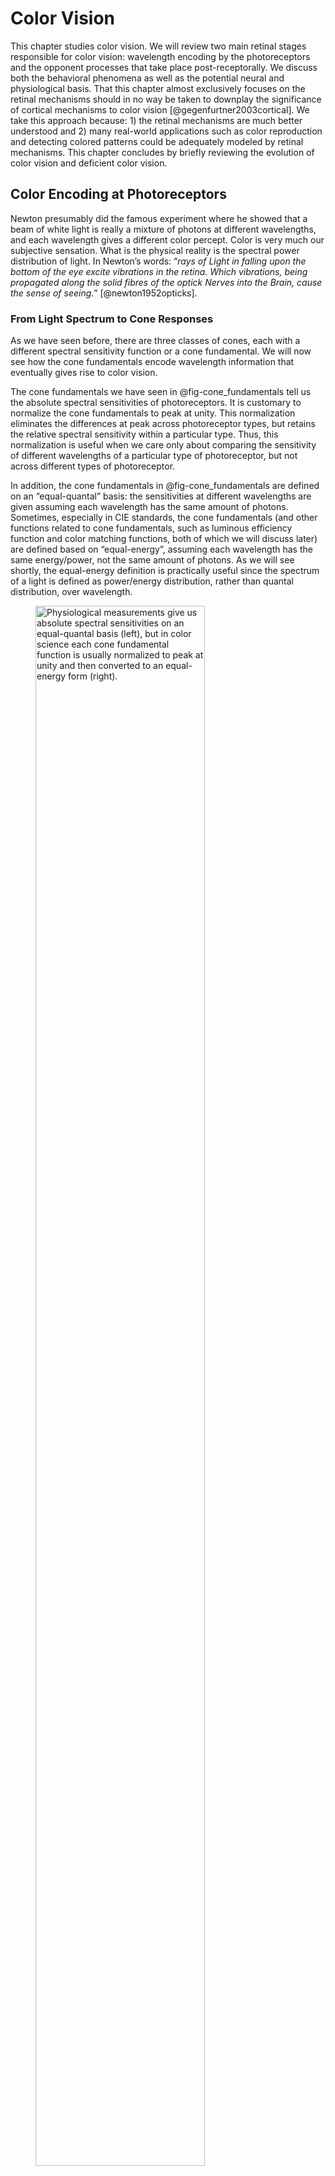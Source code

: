 # Color Vision {#sec-chpt-hvs-color}

This chapter studies color vision.
We will review two main retinal stages responsible for color vision: wavelength encoding by the photoreceptors and the opponent processes that take place post-receptorally.
We discuss both the behavioral phenomena as well as the potential neural and physiological basis.
That this chapter almost exclusively focuses on the retinal mechanisms should in no way be taken to downplay the significance of cortical mechanisms to color vision [@gegenfurtner2003cortical].
We take this approach because: 1) the retinal mechanisms are much better understood and 2) many real-world applications such as color reproduction and detecting colored patterns could be adequately modeled by retinal mechanisms.
This chapter concludes by briefly reviewing the evolution of color vision and deficient color vision.

## Color Encoding at Photoreceptors {#sec-chpt-hvs-color-receptor}

Newton presumably did the famous experiment where he showed that a beam of white light is really a mixture of photons at different wavelengths, and each wavelength gives a different color percept.
Color is very much our subjective sensation.
What is the physical reality is the spectral power distribution of light.
In Newton's words: "*rays of Light in falling upon the bottom of the eye excite vibrations in the retina. Which vibrations, being propagated along the solid fibres of the optick Nerves into the Brain, cause the sense of seeing.*" [@newton1952opticks].

### From Light Spectrum to Cone Responses {#sec-chpt-hvs-color-receptor-cones}

As we have seen before, there are three classes of cones, each with a different spectral sensitivity function or a cone fundamental.
We will now see how the cone fundamentals encode wavelength information that eventually gives rise to color vision.

The cone fundamentals we have seen in @fig-cone_fundamentals tell us the absolute spectral sensitivities of photoreceptors.
It is customary to normalize the cone fundamentals to peak at unity.
This normalization eliminates the differences at peak across photoreceptor types, but retains the relative spectral sensitivity within a particular type.
Thus, this normalization is useful when we care only about comparing the sensitivity of different wavelengths of a particular type of photoreceptor, but not across different types of photoreceptor.

In addition, the cone fundamentals in @fig-cone_fundamentals are defined on an "equal-quantal" basis: the sensitivities at different wavelengths are given assuming each wavelength has the same amount of photons.
Sometimes, especially in CIE standards, the cone fundamentals (and other functions related to cone fundamentals, such as luminous efficiency function and color matching functions, both of which we will discuss later) are defined based on "equal-energy", assuming each wavelength has the same energy/power, not the same amount of photons.
As we will see shortly, the equal-energy definition is practically useful since the spectrum of a light is defined as power/energy distribution, rather than quantal distribution, over wavelength.

![Physiological measurements give us absolute spectral sensitivities on an equal-quantal basis (left), but in color science each cone fundamental function is usually normalized to peak at unity and then converted to an equal-energy form (right).](figs/normalized_cone_fundamentals_new){#fig-normalized_cone_fundamentals width="80%"}

@fig-normalized_cone_fundamentals compares the absolute, equal-quantal cone fundamentals with the normalized, equal-energy cone fundamentals.
A normalized, equal-energy sensitivity function tells us the relative amount of photon absorption given a unit power at each wavelength.
For instance, the normalized L cone response is 1 at 570 $\text{nm}$ and 0.4 at 630 $\text{nm}$.
This means that given two lights that have the same power/energy, one with photons only at 570 $\text{nm}$ and the other with photons only at 630 $\text{nm}$, the fraction of photons absorbed in the 630 $\text{nm}$ light is about 40\% of that in the 570 $\text{nm}$ light.

Critically, this also means if we have a 570 $\text{nm}$ light at 1 $\text{W}$ and a 630 $\text{nm}$ light at 2.5 W, the two lights would cause the same amount of pigment excitations in L cones.
If we had only L cones, these two lights would be seen as the exact same light, because the HVS will receive the exact amount of electrical responses --- according to the Principle of Univariance.
This explains why we could not see colors at night, when only rods are functioning.

In reality, of course, most humans have three classes of cones, so what *is* the signal we receive?
Given the Spectral Power Distribution (SPD) of a light $\Phi(\lambda)$, we can calculate the total number of photon absorptions for each cone type, given by:

$$
\begin{align}
  L &= \int_\lambda L(\lambda) \Phi(\lambda) d\lambda \\
  M &= \int_\lambda M(\lambda) \Phi(\lambda) d\lambda \\
  S &= \int_\lambda S(\lambda) \Phi(\lambda) d\lambda
\end{align}
$$ {#eq-spd2cones_int}

where $L(\lambda)$, $M(\lambda)$ and $S(\lambda)$ represent the cone sensitivity functions.
The fact that we can directly multiply $\Phi(\lambda)$ with, say, $L(\lambda)$ is a result of defining $L(\lambda)$ on an equal-energy/power basis.
The L/M/S values we calculate represent the total number of photon absorptions given an incident light.
You would know why we care about photon absorption: it is equivalent to pigment excitation up to a constant scaling factor, and pigment excitations produce electrical signals that our brain actually receives.
We sometimes simply call the L/M/S value the **cone responses** or **tristimulus values** of a light, but you should know that they do not represent the actual magnitude of the electrical responses of the cones, since the magnitude is not linearly proportional to absorption as we have discussed before.

In actual computation we discretize the spectra and perform summation rather than integration.
We also limit the summation to within the [380 $\text{nm}$, 780 $\text{nm}$] range, since the cone fundamentals are practically 0 beyond that range.
Assuming that we are quantizing the spectra at a 1-$\text{nm}$ interval, the cone responses are linearly related to the light spectrum by:

$$
\begin{align}
\begin{bmatrix}
L(380), L(381), \cdots, L(780)\\
M(380), M(381), \cdots, M(780)\\
S(380), S(381), \cdots, S(780)\\
\end{bmatrix}
\times
\begin{bmatrix}
\Phi(380)\\
\Phi(381)\\
\vdots \\
\Phi(780)\\
\end{bmatrix}
=
\begin{bmatrix}
L\\
M\\
S\\
\end{bmatrix}
\end{align}
$$ {#eq-spd2cones}

We can see that this is a huge dimensionality reduction.
That is, our brain receives only the three-dimensional cone responses, not the actual spectrum of the light, which is of a much higher dimension.
This is the basis of the **trichromatic theory** of color vision: color is a three-dimensional system.
The theory was first proposed by @young1802ii, who conjectured that there are three types of receptors, and later rediscovered, popularized, and extended by Hermann von Helmholtz in the later part of the nineteenth century.

The huge dimensionality reduction also means there are infinitely many lights (with different SPDs) that will be seen as having the same color, as long as they cause the same cone responses.
One way to understand this is if we try to solve the system of linear equations in @eq-spd2cones given $[L, M, S]^T$, with the constraint that the $\Phi$ vector must be non-negative everywhere (since power cannot be negative),
we would generally end up with infinitely many solutions, since it is an *under-determined* system.
The fact that multiple physically different lights can end up having the same color is called **metamerism**, and these lights are called **metamers** of each other.

### Cone Excitation Space, Spectral Locus, and HVS Gamut {#sec-chpt-hvs-color-receptor-conespace}

![Spectral locus in LMS cone space; from the interactive tutorial in @zhu2022cone2cmf.](figs/spectral_locus_lms){#fig-spectral_locus_lms width="100%"}

The cone fundamentals essentially give us a color space, which we call the **LMS cone space** or **cone excitation space**.
A color space allows us to geometrically interpret a color as a point in the coordinate system.
In the cone space, the color of a light is interpreted as the amount of responses in each of the three cone classes produced by the light (as calculated by @eq-spd2cones).

The **spectral locus** is a curve on which each point represents the color of a spectral light at a wavelength.
@fig-spectral_locus_lms shows the spectral locus in the LMS cone space on the right and the cone fundamentals on the left.
The L, M, and S cone responses of a spectral light at, for instance, 605 $\text{nm}$ are 0.775, 0.265, and 0, which corresponds to the point [0.775, 0.265, 0] in the cone space.
Connecting these points for all the spectral lights gets us the spectral locus in the LMS space.

We know a color corresponds to a point in the cone space, but does an arbitrary point in the cone space correspond to a real color?
*No*.
For instance, if a point has a negative coordinate it obviously could not be a color of a real light, since that a negative cone response would require negative power in the light.
Also, [1, 0, 0] is also not a real color, since there is no real light that can produce only L cone response but no responses from M and S cones --- if you examine the cone fundamentals carefully.
We call these colors **imaginary colors**, since they cannot be produced by physically realizable lights, where the power must be non-negative at any wavelength.

In principle, an [L, M, S] point corresponds to a real color if @eq-spd2cones has a non-negative solution for $\Phi$.
The total set of [L, M, S] points that have a non-negative $\Phi$ solution corresponds to all the colors that humans can see, which is called the **gamut** of the human visual system.
Geometrically, if a point in the cone space cannot be constructed through a *positive*, linear combination of the points on the spectral locus, it then is not a real color, since the SPD of a real light must be a positive, linear combination of the SPDs of the spectral lights.

For instance, the line segment connecting two points on the spectral locus contains real colors that can be produced by mixing some amount (i.e., positive linear combinations) of the two spectral lights.
Of course we can apply this iteratively: once you get a real color through combining spectral colors, the color itself can then be used as a basic color to create other colors.
@zhu2022gamut is an interactive tutorial that visualizes the HVS gamut in the cone space (and others), which you are invited to go through.

## Trichromatic Color Matching {#sec-chpt-hvs-color-cme-lin}

We can produce, in theory, any color by mixing three other colors, which we call the **primary colors**.
Here is the mathematical intuition.
Let's say the SPDs of the three primary lights are $R(\lambda)$, $G(\lambda)$, $B(\lambda)$.
What is the power of each of the primary lights we need to produce the color of a target light $\Phi(\lambda)$?
For the color of the mixed light to match that of the target light, their corresponding cone responses must match:

$$
\begin{align}
\begin{bmatrix}
\sum R(\lambda)L(\lambda),~ \sum G(\lambda)L(\lambda),~ \sum B(\lambda)L(\lambda)\\
\sum R(\lambda)M(\lambda),~ \sum G(\lambda)M(\lambda),~ \sum B(\lambda)M(\lambda)\\
\sum R(\lambda)S(\lambda),~ \sum G(\lambda)S(\lambda),~ \sum B(\lambda)S(\lambda)\\
\end{bmatrix}
\times
\begin{bmatrix}
r\\
g\\
b \\
\end{bmatrix}
=
\begin{bmatrix}
\sum\Phi(\lambda)L(\lambda)\\
\sum\Phi(\lambda)M(\lambda)\\
\sum\Phi(\lambda)S(\lambda)\\
\end{bmatrix},
\end{align}
$$ {#eq-cme}

where $r, g, b$ represent the power of the three primary lights, respectively.
This system in general has one unique solution because we have the same number of unknowns ($r, g, b$) as the number of equations.
Each of the three equations constrains the cone-response matching of one class of cones.
This means there is a single unique way to mix three primary lights to produce the color of an arbitrary target light.

What if we have more than three primary lights?
We would end up with an *under-determined* system (e.g., three equations but four unknowns if given four primary lights), which means there are infinitely many ways to mix the primaries to produce the target color.
If we have only two primaries, we end up with an *over-determined* system, where there is in general no solution.

<!-- % https://scholar.harvard.edu/files/schwartz/files/lecture17-color.pdf; something to point students to? -->

### Color Matching Experiments and Color Matching Functions {#sec-chpt-hvs-color-cme-cmf}

@eq-cme gives a mathematical explanation for trichromatic color matching, but it requires knowing the cone fundamentals, which, as we have seen before in @sec-chpt-hvs-receptor-absorb, were not experimentally measured until the mid 20^th^ century, first through microspectrophotometry [@marks1964visual; @brown1964visual; @dartnall1983human] and then through suction electrode [@schnapf1987spectral].
But even without the cone fundamentals, nothing prevents us from performing an actual experiment to find the amount of primaries for producing a color.
Thomas Young apparently had no interest in such an experiment [@mollon2003introduction].
@maxwell1857xviii is believed to be the first to undertake an actual color matching experiment in the 19^th^ century, but he did the experiments using rotating discs painted with different colors, relying on the temporal integration of the HVS.

Modern color matching experiments started with Wright and Guild [@wright1928trichromatic; @wright1929re; @wright1930re; @guild1931colorimetric].
International Commission on Illumination (CIE) in 1931 standardized the color matching experiment and synthesized Wright's and Guild's data (without any additional experiments) to obtain what is now known as the CIE 1931 RGB Color Matching Functions.
This process is discussed in detail in @broadbent2004critical, @broadbent2008calculation, @service2016the, and @zhu2020how.
We summarize the key elements here; the experimental setup is illustrated in @fig-cme_setup.

![Color matching experiment setup. In CIE 1931 standardization of the experiment, the primary lights are spectral lights at 435.8 $\text{nm}$, 546.1 $\text{nm}$, and 700 $\text{nm}$, and they swept the visible spectrum [380 $\text{nm}$, 780 $\text{nm}$] at a 5-$\text{nm}$ interval as the target light. Note that CIE 1931 did not do any actual experiments; they synthesized the data collected by Wright and Guild [@wright1928trichromatic; @wright1929re; @wright1930re; @guild1931colorimetric].](figs/cme_setup){#fig-cme_setup width="100%"}

Observers are presented with a 2$^{\circ}$ visual field.
They are given three primary lights, which in the CIE 1931 standard are **spectral lights** (lights that have photons at only one single wavelength; also called monochromatic lights) at wavelengths 435.8 $\text{nm}$, 546.1 $\text{nm}$, and 700 $\text{nm}$.
The three primary lights are pointed at the same point on one side of the visual field.
On the other side of the visual field is the target light.
Their goal is to adjust the power of each of the three primary lights so that the colors from the two sides of the visual field match.
CIE 1931 swept the entire visible spectrum for the target light at a 5-$\text{nm}$ interval.

#### Color Matching Functions Require a Unit System and a White Point

The results obtained through the color matching experiments are shown in @fig-cie1931_rgb_cmf (left panel).
The three curves are collectively called the CIE 1931 RGB **Color Matching Functions** (CMFs).
Intuitively, the CMFs tell us the amount of primaries needed to match the color at each wavelength.
But the devil is in the details.
Let's carefully walk through what this plot actually shows.

![Left: CIE 1931 RGB Color Matching Functions (CMFs); from @cie1931rgbcmf. The $y$-axis shows the number of units needed of each primary so that the mixture matches the color at each wavelength ($x$-axis) on an equal-energy basis. The unit system is so defined that mixing equal amounts (the number of units) of the three primaries produces the color of the equal-energy white, whose SPD is constant over the entire spectrum. Right: the negative values in the CMFs indicate that the corresponding primary light is to be mixed with the target light in order to match the color of the mixture of the other primaries.](figs/cie1931_rgb_cmf){#fig-cie1931_rgb_cmf width="100%"}

The $y$-axis represents the number of units required of each primary so that the mixture matches the color at a given wavelength at $x$-axis.
What is a unit?
The unit system is so defined that mixing the three primaries in equal units produces the color of the Equal-Energy White (EEW), whose SPD is a constant across the spectrum.

There are two judgment calls here.
First, CIE 1931 decided that EEW was going to be the "white" color in their RGB color space.
In general, however, there is no single color that we universally define as white, so if you were to design a color space you get to pick whatever color that you think is white in the color space.
That said, an intuitive choice of white is one that is **achromatic** (colorless), a color that, subjectively, can only be described as having a certain level of gray but that has no apparent hue.
Daylights at different times of a day are perceptually achromatic and could be used as the white point in a color space.
The daylight colors are shown to be very similar to the colors of black-body radiation at different temperatures [@judd1964spectral], shown in @fig-blackbody_colors.

![Color from black-body radiation at different temperatures ($x$-axis; unit: Kelvin). CIE Standard Illuminant D65 approximates the SPD of a noon daylight; its color is similar to that of a 6500 K black-body radiation. From @blackbodyct.](figs/blackbody_colors){#fig-blackbody_colors width="80%"}

You probably do not perceive most of the colors in @fig-blackbody_colors as achromatic on the display right now, but when you are in an environment illuminated by one of these colors, e.g., outdoors at noon, you do perceive the illuminant as achromatic; this is because of **chromatic adaptation**, a topic we will discuss later in @sec-chpt-hvs-adaptations-chroma.
Briefly, the human visual system is evolved to adapt to different daylight colors so that when you spend enough time under such an illuminant, you will see the illuminant as achromatic.
The adaptation to other colors, however, is weak (or "incomplete" in chromatic adaptation parlance) ^[After all, artificial lights are a very recent thing in the scale of evolution, so our HVS has not had a chance to adapt to non-daylight colors yet, if ever.], so it probably does not make much sense to pick other colors as the white point if you want your user to see your white as achromatic.
CIE has standardized a set of what they call Standard Illuminants (D series), each of which approximates a different daylight color.
For instance, the D65 standard illuminant approximates noon daylight and is similar to the color of a black-body radiation at a temperature of 6500 K.
Many common color spaces, such as the sRGB color space, use D65 as the white point.

Second, CIE 1931 RGB space, and virtually all color spaces, define units so that white, however defined, must be produced by an equal-unit mixture of the primaries.
This, again, is a judgment call.
One could totally design a color space where white is produced by mixing, say, 2 units of red and 1 unit of green and blue each --- nothing wrong with that.
It is just more intuitive for most people that white is produced by equal amounts of the primaries.

The $x$-axis in @fig-cie1931_rgb_cmf is defined on an equal-energy/power basis.
That is, the CMFs are interpreted as showing the amount (units) of the primaries needed to produce spectral lights of equal power.
So if we actually mix the three primaries at each wavelength as indicated by the CMFs, we will get a set of spectral lights that have the same power.

#### What Does a Negative Unit Mean?

If you observe @fig-cie1931_rgb_cmf carefully, you will see that some CMFs are negative over certain ranges.
For instance, the red CMF is negative at 500 $\text{nm}$.
This is perhaps a bit surprising, but mathematically it is entirely possible that some values in $[r, g, b]^T$ are negative when solving @eq-cme.
Physically, however, what does it mean to have a negative amount/power of primary light?
The right panel in @fig-cie1931_rgb_cmf provides the intuition.
It turns out that it is impossible to find a combination of the three primary lights to match the color of a spectral light at 500 $\text{nm}$.
What does provide a match is to add a little red primary to the target light, and then we can find a combination of the primaries such as the blue and green mixture has the same color as the target light and red primary mixture.

In fact, if you examine the CMFs, you will see that there is a negative contribution from a primary at all but three wavelengths --- the only three exceptions are the wavelengths of the three primaries (where two of the primary contributions are zero and the other is positive).
This means that no spectral light color (except the three special cases) can be physically produced by mixing the three primaries.

#### Representing Colors Using CMFs

Given a set of CMFs, we can describe the color of a light with a SPD $\Phi(\lambda)$ using the following equation:

$$
\begin{align}
\begin{bmatrix}
\bar{r}(380), \bar{r}(381), \cdots, \bar{r}(780)\\
\bar{g}(380), \bar{g}(381), \cdots, \bar{g}(780)\\
\bar{b}(380), \bar{b}(381), \cdots, \bar{b}(780)
\end{bmatrix}
\times
\begin{bmatrix}
\Phi(380)\\
\Phi(381)\\
\vdots \\
\Phi(780)\\
\end{bmatrix}
=
\begin{bmatrix}
R\\
G\\
B\\
\end{bmatrix}
\end{align}
$$ {#eq-spd2rgb}

\noindent where $\bar{r}(\lambda)$, $\bar{g}(\lambda)$, and $\bar{b}(\lambda)$ are the CMFs, and $R$, $G$, and $B$ are the amounts of the three primaries needed to match the color of $\Phi(\lambda)$.

The CMFs give us another color space, where the color of a light is interpreted as the amount of primary lights needed to match the color of the light.
Of course, if we choose a different set of primary lights, we might end up with a new set of CMFs and a new RGB color space.

### Connecting CMFs and Cone Fundamentals {#sec-chpt-hvs-color-cme-cmf}

CMFs and cone fundamentals both yield trichromatic color vision, so they must be inherently related, as they are just different ways of describing the same thing.
We show the two are linearly related in theory, and the measurement data of the two match well, too.

#### Deriving Color Matching Functions From Cone Fundamentals

Given the cone fundamentals, we can derive the CMFs based on the linear system shown in @eq-cme.
The interactive tutorial by @zhu2022cone2cmf walks through the process, which you are invited to go over, and we will describe the main steps here.

In order to construct the CMFs, we have to match the colors of all the spectral lights, which means we have to specify cone-response matching at each wavelength.
Using the basic idea of @eq-cme, we have:

$$
\begin{align}
\begin{bmatrix}
\sum R(\lambda)L(\lambda),~ \sum G(\lambda)L(\lambda),~ \sum B(\lambda)L(\lambda)\\
\sum R(\lambda)M(\lambda),~ \sum G(\lambda)M(\lambda),~ \sum B(\lambda)M(\lambda)\\
\sum R(\lambda)S(\lambda),~ \sum G(\lambda)S(\lambda),~ \sum B(\lambda)S(\lambda)\\
\end{bmatrix}
\times
\begin{bmatrix}
r(380),\cdots,r(780)\\
g(380),\cdots,g(780)\\
b(380),\cdots,b(780)\\
\end{bmatrix}
=
\begin{bmatrix}
L(380),\cdots,L(780)\\
M(380),\cdots,M(780)\\
S(380),\cdots,S(780)\\
\end{bmatrix},
\end{align}
$$

where $L(\lambda)$, $M(\lambda)$, and $S(\lambda)$ are the cone fundamentals; $L(\lambda_0)$ is the L cone response of the spectral light at a particular wavelength $\lambda_0$;
$[r(\lambda_0), g(\lambda_0), b(\lambda_0)]^T$ represents the (to-be-solved-for) power of each primary needed to match the color of the spectral light at $\lambda_0$;
$R(\lambda)$, $G(\lambda)$, and $B(\lambda)$ are the SPDs of the primary lights used in the CIE 1931 color matching experiment.
The first matrix is a constant matrix given a particular set of CMFs, and we will denote it as the $\mathbf{M}$ matrix.
We can solve the system of equations by inverting the first matrix:

$$
\begin{align}
\begin{bmatrix}
r(380),\cdots,r(780)\\
g(380),\cdots,g(780)\\
b(380),\cdots,b(780)\\
\end{bmatrix}
=
\mathbf{M}^{-1}
\times
\begin{bmatrix}
L(380),\cdots,L(780)\\
M(380),\cdots,M(780)\\
S(380),\cdots,S(780)\\
\end{bmatrix}.
\end{align}
$$

To get the CMFs, however, we need to turn the power measure into a unit measure.
Recall the requirement that white must be produced by equal units of the primaries.
We calculate the power of each primary needed to produce the EEW;
let's denote the solution $[r_w, g_w, b_w]^T$:

$$
\begin{align}
\begin{bmatrix}
r_{w}\\
g_{w}\\
b_{w}\\
\end{bmatrix}
=
\mathbf{M}^{-1}
\times
\begin{bmatrix}
L_{w}\\
M_{w}\\
S_{w}\\
\end{bmatrix},
\end{align}
$$

where $[L_w, M_w, S_w]^T$ denotes the total L, M, and S cone responses of EEW.
For the so-calculated $[r_w, g_w, b_w]$ to represent equal units, the last step is to scale $[\bar{r}(\lambda), \bar{g}(\lambda), \bar{b}(\lambda)]^T$ at each $\lambda$ by $[r_w, g_w, b_w]$:

$$
\begin{align}
\begin{bmatrix}
\bar{r}(380), \cdots, \bar{r}(780)\\
\bar{g}(380), \cdots, \bar{g}(780)\\
\bar{b}(380), \cdots, \bar{b}(780)
\end{bmatrix}
&=
\begin{bmatrix}
r_w,~0,~0\\
0,~g_w,~0\\
0,~0,~b_w
\end{bmatrix}
\times
\begin{bmatrix}
r(380),\cdots,r(780)\\
g(380),\cdots,g(780)\\
b(380),\cdots,b(780)\\
\end{bmatrix}\\
&=
\begin{bmatrix}
r_w,~0,~0\\
0,~g_w,~0\\
0,~0,~b_w
\end{bmatrix}
\times
\mathbf{M}^{-1}
\times
\begin{bmatrix}
L(380),\cdots,L(780)\\
M(380),\cdots,M(780)\\
S(380),\cdots,S(780)\\
\end{bmatrix}\\
&=
\mathbf{T}_{lms2rgb}
\times
\begin{bmatrix}
L(380),\cdots,L(780)\\
M(380),\cdots,M(780)\\
S(380),\cdots,S(780)\\
\end{bmatrix}, \label{eq:cone2cmfsub}
\end{align}
$$ {#eq-cone2cmf}

where $[\bar{r}(\lambda), \bar{g}(\lambda), \bar{b}(\lambda)]^T$ gives us the unit measure, i.e., the values of the CMFs, at each $\lambda$.

#### Cone Space and RGB Space are Related by a Linear Transformation

The rightmost matrix in @eq-cone2cmf is the cone fundamentals written out in the matrix form, and the leftmost matrix in @eq-cone2cmf is the CMFs written out at discrete wavelengths.
So @eq-cone2cmf essentially describes a linear transformation from the cone fundamentals to the RGB CMFs, where the transformation is dictated by $\mathbf{T}_{lms2rgb}$.
We can look at this in two ways.
One, we can think of the cone fundamentals as the CMFs in the cone space: they tell us how much of each cone response we need to match the color of a spectral light.
Two, just like how we can construct the spectral locus from cone fundamentals, the RGB CMFs also give us a way to construct the spectral locus --- in the RGB space.
$\mathbf{T}_{lms2rgb}$ essentially transforms these two representations of the spectral locus, and this is visualized in @fig-cs_linear_transformations.

![The spectral locus in the LMS cone space, CIE 1931 RGB space, and CIE 1931 XYZ space. The color spaces are a linear transformation away from each other. From the interactive tutorials in @zhu2022cone2cmf and @zhu2022xyz.](figs/cs_linear_transformations){#fig-cs_linear_transformations width="100%"}

There is something deeper: $\mathbf{T}_{lms2rgb}$ not only transforms the spectral locus, it transforms the entire coordinate system from the cone space to the RGB space.
In other words, it transforms every single color in the LMS space to its corresponding coordinates in the CIE 1931 RGB space.
The way to think about this is to ask: given that the cone space and the CIE 1931 RGB space provide two ways to represent the color of a light $\Phi$, how are the cone-space representation $[L_c, M_c, S_c]$ and the RGB-space representation $[R_c, G_c, B_c]$ related?
Using @eq-spd2cones, @eq-spd2rgb, and @eq-cone2cmf, it is easy to see that they are related by a linear transformation through $\mathbf{T}_{lms2rgb}$:

$$
\begin{align}
\begin{bmatrix}
R_c\\
G_c\\
B_c
\end{bmatrix}
=
\mathbf{T}_{lms2rgb}
\times
\begin{bmatrix}
L_c\\
M_c\\
S_c
\end{bmatrix}.
\end{align}
$$

#### Cone Responses Fully Explain Psychophysical Color Matching

The CMFs can be both experimentally measured and calculated if we know the cone fundamentals (through a linear transformation), but do the mathematical estimation and the measurement data match?
If so, we can say that the physiological process of encoding light power as cone responses can fully account for the color matching experiments in psychophysics.

@baylor1987spectral performed one such comparison and showed the two sets of data matched very well.
The results are shown in @fig-cmf_coneresponses_match, where the smooth curves are from @stiles1955interim, which uses a different set of primaries and white point than those used in the CIE 1931 RGB CMFs.
The markers are the predicted CMFs through a linear regression from the cone fundamentals measured from macaques, after accounting for ocular and macular absorptions ^[One subtlety is that @baylor1987spectral used suction electrode to measure electrical responses (@sec-chpt-hvs-receptor-suction), so they obtained only the relative absorbance not the absolute absorption of the pigments. So what they actually ended up doing is to use the psychophysical CMFs to fit the peak axial absorption and calculate the cone fundamentals, and show that the regressed CMFs from the so-obtained cone fundamentals match that from psychophysics.].

![Smooth curves are the CMFs from \citet{stiles1955interim}, which uses a different set of primaries and white point than those used in the CIE 1931 RGB CMFs. The markers are the predicted CMFs based on the cone fundamentals measured from macaques. From @baylor1987spectral[Fig. 4A].](figs/cmf_coneresponses_match){#fig-cmf_coneresponses_match width="60%"}

In fact, the modern versions of the cone fundamentals are constructed so that they are precisely a linear transformation away from some RGB CMFs.
For instance, the CIE 2006 "physiologically-relevant" LMS functions (based on @stockman1999spectral and @stockman2000spectral) are constructed by 1) first experimentally measuring the cone fundamentals in psychophysics (from color-vision deficient observers), 2) calibrating the results with a set of RGB CMFs in @stiles1959npl (which uses a different set of primary lights from the CIE 1931 RGB CMFs) to derive a best-fit linear transformation, and 3) applying the linear transformation to the CMFs to derive a "clean" set of cone fundamentals.

## Post-Receptoral Color Encoding: Opponent Processes {#sec-chpt-hvs-color-oppo}

Cone-response encoding can perfectly explain the trichromatic theory of color vision, where any color can be mixed from three other colors.
The trichromatic theory of color has a perfect neural basis: the human visual system has three classes of cones, so color is a three-dimensional system.
But the trichromatic theory is not concerned with our subjective experience of color that we encounter on a daily basis.
Here are two examples that highlight the difference between perceptual color experience and physical color mixing.

First, when we see an orange color, we feel that it has a little bit of yellow in it and a little bit of red in it.
Even though there are many ways to produce orange, some of which do not require mixing yellow and red lights, we cannot help but perceptually feel that orange combines yellow and red.
Second, when we mix a red light with a green light, we get yellow, but perceptually, if we stare at yellow, most people would not say that yellow has contributions from red or green.

@hering1878lehre ^[see translation in @hering1964outlines] hypothesized that, perceptually, there are four primary hues, which form two opposing pairs.
Opposing hues cannot co-exist, perceptually, in a color.
Any hue can be produced by combining two non-opposing hues.
The four hues are: the Yellow and Blue opposing hues and the Red and Green opposing hues.
Hering also considered light-dark as another opposing pair: no color can be simultaneously light and dark.
In his theory, color vision is still a three-dimensional system, where the three axes are: Yellow-Blue axis, Red-Green axis, and light-dark axis.
Any color, a point in this 3D space, is produced by mixing some amount of Red *or* Green, some amount of Yellow *or* Blue, and some level of lightness.

The opponent theory seems to contradict the trichromatic theory, which was dominant for the most part of the history --- because it has both a solid psychophysical and neural basis.
First, the color matching experiment quantitatively shows that, behaviorally, humans could match a color by mixing three other colors.
In contrast, Hering had only a qualitative description of perceptual mixing.
His description was something like "*after this blue comes blue of increasing redness...(blue violet, red violet, purple red), until the last trace of blueness vanishes in a true red.*" [@hering1964outlines, p. 41].
To Hering's theory's rescue, Jameson and Hurvish performed a now-famous experiment, called the **hue cancellation experiment**, providing the first quantitative, psychophysical evidence of the opponent processes [@jameson1955some; @hurvich1957opponent].

Second, the trichromatic theory has a clear neural and physiological basis (i.e., wavelength encoding by cone responses), and the physiological data match the behavioral data very well, as shown before.
So a natural question is: are there neural mechanisms that can account for the opponent processes and, if so, how does that mechanism relate to the encoding mechanisms by the cone photoreceptors?

It turns out that we do need a set of new neural mechanisms to start accounting for the opponent processes.
Not only do these new mechanisms *not* contradict the cone encoding mechanisms, they build on top of the cone encodings and operate post-receptorally.
@schrodinger1925verhaltnis ^[see translation in @schrodinger1994relationship] synthesized the earlier *zone theory* by @kries1905ubersicht and argued that the trichromatic theory and the opponent processes were nothing more than different stages of color encoding in the visual system.
That said, while these new neural mechanisms seem to have what it takes to form the basis for the behavioral opponent observations, they do not fully explain those observations yet; the link between the two is still very much an open research question.

The rest of this section will discuss the hue cancellation experiment and the quest for a neural and physiological basis in more detail.

### Hue Cancellation Experiment {#sec-chpt-hvs-color-oppo-hue}

In a landmark study, @jameson1955some (while working for Eastman Kodak in Rochester) quantitatively measured the perceptual color opponency using a behavioral experiment.
The participant is given a test light and is asked to first judge whether the light appeared blue-ish or yellow-ish.
If the test light is judged to be blue-ish, the participant is then given a yellow-ish *cancellation light* (e.g., a spectral light at 588 $\text{nm}$) and is asked to adjust the intensity of the cancellation light so that the mixture of the test and cancellation light perceptually appears neither blue nor yellow.
If the test light is judged to be yellow-ish, the participant is then asked to adjust the power of a blue-ish cancellation light (e.g., a spectral light at 467 $\text{nm}$) so that the test-cancellation mixture is again neither blue nor yellow.
We sweep the spectrum from about 400 $\text{nm}$ to 700 $\text{nm}$ for the test light of equal energy, and record the energy of yellow or blue cancellation light needed at each step.

![Measurements from the hue cancellation experiment in @jameson1955some. (a) the Blue-Yellow measurement; the $y$-axis shows the intensity of the Yellow/Blue cancellation light, i.e., the relative strength of the "Blue-ness" and "Yellow-ness" in the test light. (b) the Red-Green measurement; notice the two zero-crossings for Green. (c) The same data as A and B except we invert the Blue and Green curves so the $y$-axis is interpreted as the strength of Red-ness and Yellow-ness.](figs/hue_cancellation_experiment_new){#fig-hue_cancellation_experiment width="100%"}

The result for one subject is shown in @fig-hue_cancellation_experiment (a), where the $y$-axis is showing the intensity of the yellow and blue cancellation light, i.e., the strength of blue-ness and yellow-ness of the test light.
For the reference, we attached a colorbar showing roughly the color of the test light between 400 $\text{nm}$ and 700 $\text{nm}$, but take this color visualization as a huge grain of salt, since it is almost certain that your display will not be able to actually render the colors of the spectral lights.

Unsurprisingly, we get two peaks, one in the blue range and the other in the yellow range, indicating, respectively, that the participant needs a lot of the yellow and blue cancellation lights in those two regions.
The test light at about 500 $\text{nm}$ requires no cancellation light, indicating light there, which roughly has a green-ish color is yellow-blue neutral: it naturally looks neither blue nor yellow.

Jameson and Hurvich then repeated the same experiment, but this time measuring the red-green opponent process, where the two cancellation lights are a 700 $\text{nm}$ red-ish light and a 490 $\text{nm}$ green-ish light.
The results are in @fig-hue_cancellation_experiment (b), where the $y$-axis indicates the amount of red-ness and green-ness in the test light.
Two observations are worth noting.
First, while it is unsurprising that long-wavelength lights have a strong red component, it is perhaps surprising that short-wavelength lights appear red-ish too.
That, however, becomes less surprising when we realize that short-wavelength lights (shorter than pure blue) appear violet, which perceptually is a red-ish blue.
Second, because of the two red-ish regions over the spectrum, the entire red-green curve has two zero-crossings, one at about 470 $\text{nm}$ and the other near 570 $\text{nm}$: pure blue and pure yellow look neither green nor red.

@fig-hue_cancellation_experiment (c) summarizes the two sets of data by inverting the blur section of the curve in (a) and the green section of the curve in (b).
That way, the $y$-axis can be simply interpreted as the relative strength of red-ness and yellow-ness over the spectrum.

### Light-Dark Mechanism and Luminous Efficiency Function {#sec-chpt-hvs-color-oppo-light}

@hurvich1957opponent also performed a measurement of the white-black (light-dark) opponent process, asking participants to assess the "whiteness" of spectral lights between 400 $\text{nm}$ and 700 $\text{nm}$ of equal power.
%Intuitively, the measurement tells us the perceived brightness of lights at different wavelengths.
A more modern method to measure the luminance mechanism is heterochromatic flicker photometry, where we alternate between a test light and a fixed reference light at a frequency of, say, 25 Hz.
We adjust the intensity of the test light so that the alternation produces no visual flickering, at which point we say the two lights produce the same level of luminance [@sharpe2005luminous; @sharpe2011luminous].
We again sweep the entire visible spectrum for the test light and record the relative intensity at each step.
The so-obtained function is called the **luminance efficiency function** (LEF).
The dashed gray curve in @fig-lef shows a modern version of the photopic LEF (the so-called CIE 2008 "physiologically-relevant" 2-deg function) ^[In later research by Jameson and Hurvich, their white-black function was made equal to the CIE 1924 luminous efficiency function [@hurvich1955some, p. 604], which is known to have severe flaws at low wavelengths and which is later corrected by @judd1951report and @vos1978colorimetric.
Compared to the Judd and Vos corrections, the function shown here has the advantage of being “physiologically relevant” in that the LEF is a linear combination of the cone fundamentals, whereas both the CIE 1924 LEF and its later corrections are not intentionally designed to be linear combinations of anything.].

![The grey solid curve is the scotopic luminous efficiency function (CIE 1951 standard; based on @wald1945human and @crawford1949scotopic). The grey dashed curve is the photopic luminous efficiency function (CIE 2008 "physiologically-relevant" 2-deg function; based on @sharpe2005luminous and @sharpe2011luminous) The other three curves are the cone fundamentals, shown for the reference.](figs/lef){#fig-lef width="60%"}

The way to interpret the LEF is that the $y$-axis is inversely proportional to the light power at each wavelength needed to produce the same level of perceptual brightness.
The photopic LEF at 509 $\text{nm}$ is about 0.5, half of that at 555 $\text{nm}$.
It means we need twice as much power at 509 $\text{nm}$ to produce the same level of brightness as that at 555 $\text{nm}$.
It also explains the word "efficiency" in the name: if a wavelength needs less power to produce a criterion level of brightness, the wavelength is more efficient in its use of power.
The way LEF is obtained, however, does *not* permit us to interpret the result as the relative brightness at different wavelengths.
That is, 555 $\text{nm}$ is not twice as bright as 509 $\text{nm}$.
This is similar to our interpretation of the cone fundamentals.

For comparison, the gray curve in @fig-lef is the scotopic LEF.
The CIE 1951 scotopic LEF synthesizes the psychophysical measurements from @wald1945human and @crawford1949scotopic.
Both used a threshold method where they measured the light intensity at each wavelength needed to produce a just detectable flash.
Note that the photopic LEF peaks at about 555 $\text{nm}$ and the scotopic LEF peaks at about 507 $\text{nm}$.

As a result, the relative brightness of longer-wavelength colors and shorter-wavelength colors is inverted when our vision transitions from the cone-mediated photopic vision to the rod-mediated scotopic vision.
This phenomenon is called the **Purkinje shift**.
In the words of @glassner1995principles[p. 21], "*When the sun is still above the horizon, your cones are active, and the yellow flower will appear lighter than the leaves because yellow is closer to peak of the photopic sensitivity curve than dark green. When the sun has set and light levels are lower, your rods are the principal sensors. The scotopic sensitivity curve is more responsive in the shorter wavelengths, so the green leaves will now appear relatively lighter than the yellow flower, though both will of course be much darker due to the lower amount of incident light.*"

![The solid curve is the white-black measurement, indicating the amount of whiteness in a light across the spectrum. The white-black curve in theory matches the luminous efficiency function. The two plots are for two participants. From @hurvich1957opponent[Fig. 4].](figs/hue_cancellation_experiment_white){#fig-hue_cancellation_experiment_white width="100%"}

Combining the light-dark (luminance efficiency) curve with the two opponent curves in @fig-hue_cancellation_experiment (c), we again have three spectral sensitivity functions.
@fig-hue_cancellation_experiment_white puts the three opponent measurements in one plot (the two plots are for two separate participants).
Compare this plot with the cone fundamentals in @fig-normalized_cone_fundamentals.
Once again, a light with its SPD can be reduce to three-dimensional point, using @eq-spd2cones_int, except 1) instead of the three cone fundamentals we use the three opponent functions and 2) instead of getting the three cone responses we get the strength of the three opponent mechanisms.
Effectively, the hue cancellation curves and the light-dark curve construct a new three-dimensional color space.
We call this the **hue-opponent** space, and we will return to this space in @sec-chpt-hvs-color-oppobasis-model and discuss how this space relates to the colorimetric spaces we have discussed so far.

## Neural and Physiological Basis of Opponent Processes {#sec-chpt-hvs-color-oppobasis}

The hue cancellation experiment solidifies Hering's opponent theory at the level of psychophysics.
But recall @fig-abstractions; any behavioral responses measured through psychophysics are fundamentally the result of the underlying neural and physiological mechanisms.
So the next natural step in the scientific quest is to understand what underlying neural and physiological mechanisms can account for the behavioral opponent processes.

![Responses of six typical classes of LGN neurons to incremental flashes of varying wavelengths. $y$-axis shows the spikes/second under spectral lights of equal energy. Each curve represents a particular energy level. (A): these cells are excited (activity exceeds the spontaneous firing rate) by red hues and inhibited by green hues, denoted +R-G cells. (B): +G-R cells. (C): +B-Y cells. (D): +Y-B cells. (E): non-opponent excitatory cell. (F): non-opponent inhibitory cell. From @devalois1990spatial[Fig. 7.5], which is adapted from @de1966analysis[Fig. 9--12, 15--16].](figs/opponent_lgn_cells){#fig-opponent_lgn_cells width="100%"}

### Spectrally-Opponent and Non-Opponent Neurons {#sec-chpt-hvs-color-oppobasis:neurons}

There are RGC and LGN neurons that show opponent properties.
@svaetichin1953cone, @svaetichin1956spectral, and @svaetichin1958retinal are the first to identify opponent neurons in a fish retina; they recorded from horizontal cells.
@de1958response and @de1966analysis measured the responses of LGN neurons in macaques using monochromatic lights, and found spectral opponent neurons, which get excited or inhibited depending on the wavelengths.
(A -- D) in @fig-opponent_lgn_cells show the recordings of four classes of opponent cells.
(A) shows a class of LGN cells whose firing rate exceeds the spontaneous rate under long-wavelength, red-ish lights and whose firing rate drops below the spontaneous rate under short-wavelength, blue-is lights.
These cells are denoted +R-G (red-ON/green-OFF) cells.
(B), (C), and (D) show that there exists +G-R, +B-Y, and +Y-B cells, respectively.

@de1966analysis also identified non-opponent cells, whose responses are universally inhibited or excited across the spectrum, as shown in (E) and (F) in @fig-opponent_lgn_cells, respectively.
These neurons are still wavelength-sensitive, but their responses are either universally excited or universally inhibited across the spectrum, unlike the spectrally-opponent neurons whose responses change polarity across the spectrum.

### Potential Neural Circuitries {#sec-chpt-hvs-color-oppobasis-cir}

What are some of the underlying visual pathways that could potentially give rise to these spectral tuning curves?
Recall that LGN cells/RGCs have antagonistic Receptive Fields (RFs), and the antagonism seems to be a perfect mechanism to implement the opponent process.
This suggests that in order to understand the opponent cells we must study their RF structures.

Much of the early work is done by @wiesel1966spatial.
While De Valois and his collaborators used diffuse lights to illuminate a large visual field, @wiesel1966spatial used both small spot lights that stimulated the center of the RF and larger lights that covered the entire RF.
By comparing the responses under these two stimuli across different wavelengths (and white), they suggested potential RF structures of both opponent and non-opponent cells in macaque LGN.
@derrington1984chromatic designed a clever experiment that explicitly tied cone responses to LGN cell responses and thus more directly revealed the RF structure.

Before getting into the details, it is worth reminding ourselves that studying the LGN cells and studying the RGCs are equivalent (@sec-chpt-hvs-percept-postretina-lgn), since different classes of RGCs project to distinct LGN layers with virtually the same RFs: midget RGCs project to the Parvocellular layers (P cells) in the LGN (forming the P pathway/stream), parasol RGCs project to the Magnocellular layers (M cells) in the LGN (forming the M pathway/stream), and bistratetified RGCs project to the Koniocellular layers (K cells) in the LGN (forming the K pathway/stream).

#### Y-B Opponent Cells

The visual pathway for the Y-B opponent cells seems to be clear.
@derrington1984chromatic showed that some LGN cells receive antagonistic inputs from S cone vs. L and M cones.
@dacey1994blue later identified that the small bistratified RGCs (which project to the K cells in the LGN) are responsible for carrying such signals.
The small bistratified RGCs are excited by S cone responses and inhibited by L and M cone responses (or vice versa).
Since blue-ish lights produce strong S cone responses and red/green lights produce strong L/M cone responses (recall red + green is yellow), it stands to reason that if a cell is excited by S cones and inhibited by L and M cones, it would give a vigorous on-response under blue lights and a vigorous off-response under yellow lights, producing the kind of yellow-ON/blue-OFF spectral tuning curve that we see in @fig-opponent_lgn_cells (C).

![The small bistratefied RGCs might be the substrate for the Y-B pathway. (A): illustration of the receptive field structure of a small bistratefied RGC, which is S-on and L/M-off (there are also S-off and L/M-on ones); from @rodieck1998first[p. 348]. (B): a small bistratefied RGC receives excitatory inputs from S cones through the S-cone bipolar cells and inhibitory inputs from L and M cones through another class of bipolar cells; from @rodieck1998first[p. 346]. (C): membrane potential and spike rate of small bistratified cells under periodic, out-of-phase blue-yellow lights; adapted from @dacey1994blue[Fig. 3C].](figs/yb_pathway){#fig-yb_pathway width="100%"}

@fig-yb_pathway (A) illustrates the potential Receptive Field (RF) of a yellow-ON/blue-OFF small bistratefied cell, and (B) shows the neutral circuitry that gives rise to such an RF (but also see @field2007spatial).
The small bistratefied RGC have a center-only RF, which receives excitatory responses from a S-cone bipolar cell and inhibitory responses from another class of bipolar cells that are connected to L and M cones.
@dacey1994blue records both the membrane potential and the spiking rate of a small bistratified RGC, shown in (C), under periodic, out-of-phase blue and yellow (red+green) lights.
The cell's responses are the strongest under maximum yellow light (maximum excitatory S cone responses) and minimum blue lights (minimum inhibitory L and M cone responses).

#### R-G Opponent Cells

@derrington1984chromatic showed that most of the midget RGCs (and thus P cells in LGN) are either excited by L cone responses and inhibited by M cone responses (L-ON/M-OFF) or the other way around.
Given that, loosely, L cones are excited by red-ish lights but not so much by green-ish lights and M cones behave oppositely, it stands to reason that L-ON/M-OFF cells produce vigorous on-responses (above spontaneous rate) under red lights and vigorous off-responses (below spontaneous rate) under green lights, giving a spectral tuning curves shown in @fig-opponent_lgn_cells (A).

The actual RF structure of these cells takes two forms [@wiesel1966spatial].
Some of these cells have a center-surround RF, so there are four combinations: L+/M- (L center-ON/M surround-OFF), L-/M+, M-/L+, and M+/L-.
Other midget RGCs have no center-surround arrangement.
The excitatory and inhibitory regions have the same spatial extent.
Either way, signals from the L cones and M cones are antagonistic in these cells.

#### Non-Opponent Cells

Finally, the parasol RGCs (and thus M cells in LGN) seem to be the most probable source for the luminance opponent mechanism [@lee1988physiological].
These cells do have a center-surround RF but the L cones and M cones contribute to both the center and the surround [@wiesel1966spatial]; S cones seem to be contribute little, if any, to these cells [@lennie1993luminance].
When the total excitation by the L and M cones to the center out-weighs the total inhibition to the surround, the entire cell appears to be excited by L and M cone responses, giving a broadband, non-opponent spectral tuning curve in @fig-opponent_lgn_cells (E); otherwise we see a tuning curve like @fig-opponent_lgn_cells (F).

<!-- See Dowling for this as well. -->

### A Cone-Opponent Model for Color-Opponent Mechanisms {#sec-chpt-hvs-color-oppobasis-model}

It is clear that there are cells that receive opponent cone signals; the spectral tuning curves of these cells seem to largely account for the perceptual opponent mechanisms.
Based on these observations, @derrington1984chromatic proposed a *cone-opponent* color space, which is now commonly used (in color science and, to a large extent, visual neuroscience) to give a first-order approximation of the perceptual color-opponent processes.
The color space is now famously known as the DKL color space ^[named after the three authors; the L is Peter Lennie, who was twice on the faculty at University of Rochester and served as the Provost].

* The Y-B channel is given by $a$S-($b$L+$c$M), where $a$, $b$, and $c$ are all positive values representing the contributions of the S, L, and M cones to the Y-B opponent process.  It is generally said that this signal is delivered by the Koniocellular pathway.
* The R-G channel is given by $d$L-$e$M, where $d$ and $e$ are all positive values representing the contributions of the L and M cones to the R-G opponent process.  This opponent signal is generally said to be delivered by the Parvocellular pathway.
* The Light-Dark or luminance channel is given by $f$L+$g$M, where $f$ and $g$ are all positive values representing the contributions of the L and M cones to the luminance channel.  This luminance channel is meant to represent the LEF (@sec-chpt-hvs-color-oppo-light), which generally is believed to be delivered by the Magnocellular pathway.

The DKL space operates not on raw cone responses but on response *contrasts* with respect to a perceptually neutral/achromatic color.
The inherent assumption is that the achromatic color should have no strength in any of the three cone-opponent channels and be the origin in the cone-opponent space.
The achromatic color depends on an observer's state of chromatic adaptation, a topic we will discuss later in @sec-chpt-hvs-adaptations-chroma.
People usually fit data to regress the values of the free parameters, and the exact values depend on which cone fundamentals are used and the normalization convention.
@brainard1996cone describes one such procedure.

Since the cone-opponent model operates on (contrast of) cone responses, a common theory of color vision is that it is a two-stage process: the wavelength encoding by cone photoreceptors followed by opponent encoding of cone responses post-receptorally.
While the cone response encoding can perfectly explain the color matching experiments as we have see earlier,  the cone opponent encoding is only an approximation of the hue cancellation experiments, as we will see next.

### There are Many Inconvenient Truths {#sec-chpt-hvs-color-oppobasis-truth}

The cone-opponent model is a good approximation for behavioral color-opponent mechanisms, but there are many inconsistencies between these two.
Reconciling the two and thus elucidating how humans perceptually code opponent hues is still an open research question.

#### P and K Pathways Do Not Fully Account For R-G and Y-B Opponent Processes

The opponent neurons clearly have what it takes to start accounting for the perceptual opponent processes, but the spectral tuning curves of those neurons have only a weak correlation with the hue cancellation curves.
Thus, it is unlikely that excitation and inhibition in opponent neurons cause our perception of red-green and blue-yellow opponency.

The most jarring difference appears in the R-G process.
The R-G hue cancellation curve (@fig-hue_cancellation_experiment (C)) shows two perceptually neutral colors, as there are two zero-crossings.
However, the spectral tuning curve of the R-G neurons (@fig-opponent_lgn_cells (A--B)) shows only one zero-crossing.
These neurons do not predict the R-G neutral color in the short-wavelength range and, by extension, cannot explain the fact that short-wavelength violet-ish lights appear to have a red hue.
@derrington1984chromatic (also see @wandell1995foundations[Fig. 9.18]) shows a great deal of variation of the spectral tuning property within P cells, making them even less certain as the sole candidate for R-G opponent mechanism.

In fact, people have shown that the perceptual R-G hue cancellation data can be fit by $a'$L-$b'$M+$c'$S, where $a'$, $b'$, and $c'$ are cone contributions [@poirson1993appearance; @bauml1996color].
Intuitively, the contribution by S cones in the short-wavelength range could give rise to a positive response there.
However, there is no physiological evidence that L cone and S cone responses combine at some point in the visual pathway, suggesting the phenomenological nature of these models.

Even though the K pathway clearly shows the capability of carrying S vs. L+M signals, the latter do not accurately predict Y-B neutral signals and, thus, do not fully account for the Y-B hue opponency.
That is, a color that leads to a null response (no significant increase or decrease compared to the spontaneous response rate) in the L-M channel is not perceptually pure yellow or pure blue [@shevell2017color, Fig. 4f].
Similarly, a color that causes a null response in the S-(L+M) channel is not perceptually pure red or pure green.
That is, null-response colors in the DKL cone-opponent space are not perceptually neutral in the hue-opponent space, implying fundamental discrepancies between cone-opponent and hue-opponent spaces.
<!-- talk about the threshold of detecting chromatic change and that it matches well with the neural curves? -->

#### M Pathway Does Not Fully Account For Luminance

The Magnocellular pathway (starting from the parasol RGCs) is said to be responsible for the dark-light opponent cells, but that poses a dilemma.
We know that parasol RGCs have large RFs.
A large RF is equivalently to applying an aggressive low-pass filter to the optical image; as a result, the M pathway has a low spatial acuity.
So if the M pathway is fully responsible for mediating our luminance perception, we should be insensitive to spatial blurring (low-pass filtering) in the luminance signal.
But the result is the opposite: our vision is very sensitive to spatial blurring in in the luminance channel (but relatively insensitive to blurring in the two color opponent channels).

![We take an image, decouple it into three channels: luminance, red-green, and blue-yellow. We then spatially blur one of the channels while keeping the other two channels unchanged and then reconstruct the image. Our vision is much more sensitive to spatially blurring in the luminance channel (a) than is to blurring in the red-green channel (b) and in the blue-yellow channel (c). This is the basis of chroma subsampling used in modern image and video compression algorithms. The original image is *The Art of Painting* from Johannes Vermeer @aop. See another example in @wandell1995foundations[Fig. 9.23].](figs/channel_blurring_new){#fig-channel_blurring width="100%"}

This is illustrated in @fig-channel_blurring, where we take an image, decouple it into three channels: luminance, red-green, and blue-yellow.
We then spatially blur one of the channels while keeping the other two channels unchanged and then reconstruct the image.
Our vision is much more sensitive to spatially blurring in the luminance channel (a) than is to blurring in the red-green channel (b) and in the blue-yellow channel (c); in fact, this is the basis of **chroma subsampling**, a key step in modern image and video compression algorithms.
This suggests that the M pathway alone cannot be exclusively responsible for our luminance perception.

@gouras1979enhancement also shows that P cells, which are ordinarily thought of as L-M spectrally-opponent, could also give a LEF-like spectral tuning curve as if it acts as the luminance channel.
The reason is that the surround signals reach a cell later than do the center signals, so at a high frequency the out-of-phase center-surround signals can actually come in the same phase.

#### Hue-Opponent Space is Not a Linear Transformation from Cone Space

It is perhaps not surprising, by now, that if there is a color space that can fully account for the perceptual coding of opponent hues, it is never going to be a linear transformation from the LMS space (or any other space that is a linear transformation away from the LMS space, e.g., the CIE 1931 XYZ space or the DKL cone-opponent space).

As we have seen above, for instance, the DKL space [@derrington1984chromatic], which is a linear transformation from the LMS cone space, does not fully account for the perceptual opponent processes, e.g., does not predict any unique hue.
People have shown that one can construct a linear transformation from the LMS space that can accurately predict three of the four unique perceptual hues by fitting data from psychophysical measurements that do not presuppose the existence of opponent mechanisms [@poirson1993appearance; @bauml1996color], but they cannot predict the fourth unique hue.
@schrodinger1925verhaltnis also estimated a linear transformation between the cone response space and the hue-opponent space based on the four unique hues, but the transformation could not accurately predict the achromatic color (also see the commentary by Zaidi in @schrodinger1994relationship).

The reason is that perceptually unique red and green hues are not *collinear* with white, the achromatic color that is perceptually neutral in both the Y-B and R-G channel, i.e., does not appear yellow, blue, red, nor green ^[Again, what is considered achromatic depends on the observer's adaptation state; there is no single achromatic color.].
That is, red, white, and green do not lie on a line.
Why is this significant?
Assuming there was a linear transformation $T$ from the cone responses to the strengths of the hue-opponent mechanisms:

\begin{align}
\begin{bmatrix}
\text{Y/B}\\
\text{R/G}\\
\text{Lum}
\end{bmatrix}
=
T
\times
\begin{bmatrix}
L\\
M\\
S
\end{bmatrix}
\end{align}

Both unique red hue ($[L_R, M_R, S_R]$) and unique green hue ($[L_G, M_G, S_G]$) have no yellow (or blue) hue, so their response in the Y-B channel response would be 0:

\begin{align}
\begin{bmatrix}
\text{0}\\
|\\
|
\end{bmatrix}
=
T
\times
\begin{bmatrix}
L_R\\
M_R\\
S_R
\end{bmatrix},~~~
\begin{bmatrix}
\text{0}\\
|\\
|
\end{bmatrix}
=
T
\times
\begin{bmatrix}
L_G\\
M_G\\
S_G
\end{bmatrix}
\end{align}

Therefore, any mixture of the unique red hue and the unique green hue would not appear to have a yellow hue either:

\begin{align}
\begin{bmatrix}
\text{0}\\
|\\
|
\end{bmatrix}
=
T
\times
\begin{bmatrix}
a L_R + b L_G\\
a M_R + b M_G\\
a S_R + b S_G
\end{bmatrix},
\end{align}

where $a$ and $b$ are contributions of red and green to the mixed color.
However, we know that when we mix red with green colors we get yellow.
The fact that two colors without any yellow hue can generate a color that does have a yellow hue means the hue-opponent space cannot be a linear transformation from the LMS cone space.

![Circles are unique hues derived from psychophysics reported in @bauml1993ratio. Fitting lines and extrapolating the lines give us estimations of unique hues that are spectral colors. Three of the four unique spectral hues (blue at 474 $\text{nm}$, green at 506 $\text{nm}$, and yellow at 568 $\text{nm}$) can be accurately predicted by a linear transformation constructed by @bauml1996color, but not the unique red hue. The fact that the red, white, and green are not collinear suggests that there is no linear transformation between the hue-opponent space and the cone space. Adapted from @bauml1996color[Fig. 12].](figs/unique_hues){#fig-unique_hues width="80%"}

@fig-unique_hues illustrates this point with some real data.
The empty markers are three sets of perceptually unique hues (which do not have to be spectral colors) measured psychophysically in @bauml1993ratio.
When we fit a straight line across each set of unique hues and extrapolate the line we can estimate what spectral colors are unique hues (blue Ⓑ, green Ⓖ, and yellow Ⓨ).
No spectral color is seen as a unique red hue (all spectral red-ish colors appear to have a yellow hue), which requires a mixture of unique blue hue and a spectral red to cancel the yellow percept [@dimmick1939spectralyellow; @larimer1975opponent] (and also see the commentary by Zaidi in @schrodinger1994relationship).
@dimmick1939spectralred measured that unique red hues Ⓡ are complementary to a spectral light at 494 $\text{nm}$; that is, spectral light at 494 $\text{nm}$, white Ⓦ, and unique red hues should fall on a straight line ^[Of course, it is conceivable the result might vary in population and depend on the adaptation state (i.e., what is considered white/achromatic).].

@bauml1996color constructed a linear transformation from the cone space to the hue-opponent space that can accurately predict the unique spectral hues of blue, green, and yellow.
It is comforting, and corroborates others [@larimer1974opponent], that blue Ⓑ, white Ⓦ, and yellow Ⓨ are collinear, as would be required by a linear transformation from the cone space to the hue-opponent space: mixing colors that have no green or red hue will not give a color that does.
But clearly the predicted red hue Ⓡ' deviates significantly away from red hue Ⓡ from actual measurements.
If we connect the unique green hue Ⓖ and unique red hue Ⓡ, the line would not across Ⓦ.
This suggests that a simple linear transformation does not exist; at least the Y-B null-response axis is not linear with respect to the cone responses.
Non-linear models have been proposed [@larimer1975opponent; @shevell2017color].

<!-- so maybe an explanation is that the actual transformation, which has to be non-linear, coincides with the linear transformation at hues that do match, but not at others. just imagine two transformations, Tlinear and Tnon; both can transform YBGR correctly from LMS space to the opponent space, but in Tlinear the points along the RG line are not correctly transformed but they are in Tnon. Maybe Tnon is a piece-wise linear transformation? see also \citet[p. 257]{kaiser1996human}; related? -->

## Evolution of Color Vision {#sec-chpt-hvs-color-evo}

See @lamb2013evolution, @lamb2020evolution, @lamb2022photoreceptor, @lamb2007evolution, @shichida2009evolution, @jacobs2009evolution, @bowmaker2008evolution, and @bowmaker1998evolution for comprehensive discussions.
We provide a concise summary of what is relevant to our discussions in this chapter.

### The Rise of Trichromacy {#sec-chpt-hvs-color-evo-tri}

#### Proto-Vertebrates Had Four Cone Opsin Genes

When studying the evolution of vision and performing comparative studies of vision across species, we must understand the differences in all the molecules that participate in phototransduction and the subsequent neural circuitry.
The photopigment/opsin itself is one of the most important components (e.g., pigments differ in their peak absorption wavelength), and its evolution is the most well-understood.
It is the main focus of our discussion.

<!-- %Animal opsins are G-protein-coupled receptors and a group of proteins made light-sensitive via a chromophore, typically retinal. When bound to retinal, opsins become retinylidene proteins but are usually still called opsins regardless.
%https://en.wikipedia.org/wiki/Opsin -->

A primordial opsin gene that existed in ancestral bilateria (before the separation of protostomes and deuterostomes), through duplications and mutations, gave rise to many opsin genes, some of which are even expressed in non-visual opsins (e.g., ipRGCs and RPEs).
One of them is called the Long-Wavelength Sensitive (LWS) opsin gene.
<!-- %in \citep{lamb2007evolution} an ancestral c-opsin is duplicated with two copies. the first copy duplicated (according to \citep{lamb2022photoreceptor}) to form pinopsin and LWS, and the second copy evolved to be SWS.
% it's perhaps better to say ``the ancestral LWS'', since the LWS gene in ancestral vertebrates are most definitely different from the LWS gene in humans.
%Pinopsins mediates (scotopic) vision in proto-vertebrates.
%how did c-opsin come about? See figure 3 and the section on ``The evolution of vertebrate opsins.'' Before the separation of protostomes and deuterostomes, a primordial opsin had divided into three main branches: one of which is the ciliary opsin, which has given rise to many opsins that are expressed in pineal complex, retina and deep-brain regions (see also: https://en.wikipedia.org/wiki/Opsin#Opsins_in_the_human_eye,_brain,_and_skin). -->
The LWS opsin gene was duplicated multiple times, each of which went through mutations, and eventually four opsin genes existed in proto-vertebrates.
The sequence of duplications most likely went like the following.
The LWS gene was duplicated, and the duplicated copy evolved to be Short-Wavelength Sensitive and is called the SWS opsin gene.
<!-- %Both LWS and SWS genes evolved independently. -->
The SWS gene was duplicated again.
One of the copies is called the SWS1 gene.
The other was duplicated once again.
Of its two copies, one is called the SWS2 gene, and the other is called the RHL gene.
RHL means "rod like"; it is given the name because its duplicate would later evolve to be expressed in rhodopsin (photopigment in rods).

As a result, proto-vertebrates (primitive animals from which the vertebrates evolved; think of them as ancestors to vertebrates but are not vertebrates themselves) possessed 4 opsin genes: LWS, SWS1, SWS2, and RHL.
These genes were expressed in pigments that mediate photopic vision, just like modern cones, so we will simply call them cone opsins, but keep in mind that proto-vertebrate "cones" are most definitely different from modern vertebrate cones.

Generally, a modern form of a gene is different from its ancestral form, but for simplicity, we usually call them by the same name.
This might be a common source of confusion when studying evolutionary biology.
For instance, modern vertebrates all have LWS opsin genes (that are slightly different); they are all evolved from, but most definitively different from, the ancestral LWS gene at the time of duplication that gave rise to the SWS branch.
It is perhaps more rigorous to say, "the ancestral LWS was duplicated; one copy evolved to become the modern LWS genes, and the other evolved to become the ancestral SWS gene, which was duplicated again; its two copies are the ancestral SWS1 gene and the ancestral SWS2 gene", but you can see how cumbersome this would be.
Even with this it is sometimes unclear at which point in the evolution does "ancestral" refer to.
<!-- %https://courses.lumenlearning.com/suny-mcc-biology2/chapter/the-evolution-of-primates/ -->

#### Most Vertebrates are Tetrachromatic and Most Mammals are Dichromatic

Then something remarkable happened.
During the Cambrian epoch, at around 530 to 500 million years ago (Mya), there were two rounds of Whole Genome Duplication (WGD), a.k.a., polyploidy.
Each WGD made a complete copy of all the genes.
So two rounds of WGD would quadruple the number of genes.
Each WGD was followed by a relatively short period of genome instability with extensive loss of genes.
As a result, not all four copies (a result of two rounds of WGD) of a gene were retained.
WGD in general is a major source of speciation, and the two rounds of WGD were responsible for the explosion of new species at the end of the Cambrian epoch (Cambrian explosion).
WGDs increased the number of genes and made more genes available for mutation.
As a result, there was a sudden radiation of species and diversification of life.
Perhaps most importantly to human evolution, vertebrates appeared after the first round (1R) WGD.

As far as the four cone opsin genes are concerned, all their copies were lost except two copies of RHL, which are now called RH1 and RH2.
So after the two rounds of WGD, our ancestral vertebrates possessed five cone opsin genes: SWS1, SWS2, RH1, RH2, and LWS.
RH1 evolved to be expressed in rhodopsins (pigments for rods) to mediate scotopic vision in vertebrates; the other four evolved too but retained their ability to mediate photopic vision.
This is why most vertebrates are tetrachromatic.
From the sequence of duplications, we can also deduce that the rod pigment evolved after all four classes of cone pigment were already present [@okano1992primary].
In fact, rod signals largely piggyback onto the pre-existing circuitry for cone signaling [@lamb2016rods].

<!-- %It is worth keeping in mind that each gene perhaps has been mutated many times.
%So SWS1, SWS2, RH1, RH2, and LWS genes found in modern species are most likely different from those in their ancestors.
%Duplications took place in the ancestral genes, even though for the simplicity of exposition we will simply say something like ``LWS duplicated.'' -->

Early mammals arose at the age of dinosaurs and were nocturnal, so they had no need for strong color vision and lost two of the four cone opsin genes.
Only LWS and SWS1 genes were retained.
This is why most mammals are dichromatic.

![Left: Phylogenetic tree of vertebrate visual opsins; adapted from @bowmaker2008evolution[Fig. 2]. Note how humans are trichromatic (three cone opsins), chickens (non-mammalian vertebrates) are tetrachromatic (four cone opsins), and mice (mammals) are dichromatic (two cone opsins). Right: approximate spectral sensitivity of the five visual opsins; from @jacobs2009evolution[Fig. 1].](figs/opsin_evolution){#fig-opsin_evolution width="100%"}

@fig-opsin_evolution shows the phylogenetic tree of vertebrate visual opsins, of which there are five classes.
I say "class" of opsin genes here because there are variations between, say, the SWS1 gene in humans and that in mice.
Circles represent gene duplications.
The first duplication on the ancestral LWS gene was local and gave rise to the SWS branch.
The other duplications within the SWS branch are part of the two rounds of WGDs (which, recall, were followed by gene losses, which are omitted in the diagram).
The local duplication within the LWS branch gave humans trichromacy, which we will discuss next.

#### LWS Gene Duplication in Catarrhini Gave Human Trichromacy

Then primates evolved from some mammals, first to prosimians, and then anthropoids (higher primates) split off from prosimians.
Anthropoids include Platyrrhini (broad noses) and Catarrhini (narrow noses).
Platyrrhini evolved into modern New World (South America) monkeys.
Catarrhini is the common ancestor of Old World (Africa and Asia) monkeys, apes, and humans.

Trichromacy emerged in an early Catarrhini through gene duplication.
The LWS gene is duplicated.
One copy is evolved to be expressed in modern L cones, and the other evolved to be expressed in modern M cones.
Since the duplication occurred "only" about 30 Mya, which is fairly recent from an evolutionary standpoint, the L and M cone pigments are very similar.
96\% of the amino acids in the L cone opsin and M cone opsin are the same [@nathans1986molecular]: they simply have not had much time to be mutated enough yet.
With the SWS1 gene being expressed in S cones, all Catarrhini (including humans) are trichromatic.
@fig-lws_duplication illustrates the duplication and the spectral sensitivities before and after the duplication.

![Left: LWS duplication gave two copies of the same gene in the X chromosome, and subsequent mutations to both copies gave rise to modern L and M cone opsin genes. Middle and Right: spectral sensitivities of the two cone pigments in mammals (middle) and the three sensitivity spectra in primates (note the $x$-axis is frequency rather than wavelength); from [@rodieck1998first, p. 218].](figs/lws_duplication){#fig-lws_duplication width="100%"}

What was the evolutionary pressure for the duplication that gave rise to the trichromacy?
Since the duplication of the LWS gene gave us medium-wavelength pigments that peak at green-ish lights, one interesting theory is that the duplication offered the ability to distinguish red-ish colors from green-ish colors in order to select ripe from unripe fruit (or ripe fruits against the background of green leaves), which had an obvious evolutionary advantage [@hunt1998molecular; @bowmaker1998evolution, p. 544].

### The Rise of Scotopic vs. Photopic Vision {#sec-chpt-hvs-color-evo-duplex}

#### Only Jawed Vertebrates Have a ``Modern'' Scotopic Vision

Vertebrates arose after 1R.
1R is important for the rod-cone duplex vision in today's vertebrates.
RH1, which eventually is evolved to be expressed in rhodopsins, appeared after 1R.
1R also duplicated other non-opsin genes important for phototransduction (e.g., G proteins, PDEs, cGMPs, etc.) [@lamb2020evolution].
These genes evolved to be expressed in distinct isoforms of many of the molecules that participate in the rod vs. cone phototransduction cascades.

Jawless and jawed vertebrates (from which humans evolved) split after 1R, so they both possessed distinct scotopic and photopic vision.
But there are differences in the scotopic vision between the two.
Why? Because the second round (2R) WGD happened only to jawed vertebrates.
2R introduces a few new genes that allow jawed vertebrates to possess ``true'', modern rod photoreceptors, where rod pigments are more thermally stable (lower dark noise) than cone pigments and regenerate faster than cone pigments [@lamb2007evolution; @lamb2022photoreceptor].
In jawless vertebrates, rods also have a cone-like anatomical structure, but 2R changed the morphology of rods in jawed vertebrates so that their rods look different from cones, e.g., having sealed-off discs.
Interestingly, morphology apparently is not important for scotopic vision: northern hemisphere lampreys (a kind of jawless vertebrate) have rods that look like cones but physiologically behave like rods, e.g., they are very sensitive to lights, so they do mediate scotopic vision [@morshedian2015single].
Whether you call the these photoreceptors rods or cones is largely a matter of definition.

#### Scotopic Vision Predates Vertebrates

It is also interesting to note that proto-vertebrates, likely some chordate ancestors of ours, also possessed distinct photopic and scotopic vision way before vertebrates, except those ancestral scotopic photoreceptors utilized pinopsin [@okano1994pinopsin], rather than rhodopsin, as their photopigments [@lamb2020evolution; @sato2018pinopsin].
Pinopsin evolved prior to 1R and, in fact, was duplicated along with LWS cone opsin in proto-vertebrates from a ciliary opsin (C-opsin).

After 1R, presumably RH1-expressed rhodopsins had better performance under scotopic conditions, so they gradually superseded pinopsins to be the pigments expressed in scotopic photoreceptors.
Mammals do not possess pinopsins anymore, but some vertebrate species still use pinopsins for scotopic vision [@sato2018pinopsin], and many vertebrates use pinopsins for non-vision functions such as regulating circadian rhythm (as they are expressed in the pineal organ) [@takanaka1998light].

<!-- %C-opsins are very ancient; they are widely used even in protostomes (700 Mya), though rarely for imaging vision~\citep{lamb2020evolution}.
%See \citet{lamb2013evolution} for discussions of how C-opsins evolved to ancestral cone and rod opsins and of where the origin of opsins in life was in the first place. -->

## Color Vision Deficiencies {#sec-chpt-hvs-color-cvd}

Normal color vision is trichromatic in that there are three classes of cone photoreceptors on the retina.
If the retina is deprived of the functions of one of two cone classes, the color vision is no longer trichromatic.
Instead of being represented in a three-dimensional space, a color would now be expressed in a two-dimensional or one-dimensional space.
Individuals with two functioning classes of cones are **dichromatic**, and those with one functioning cone class are **monochromatic**.
Dichromatic vision is further classified into three types: **Protanopia**, where L cones are missing; **Deuteranopia**, where M cones are missing; and **Tritanopia**, where S cones are missing.
An interesting form of dichromatic vision is called **small-field dichromacy**.
At the central 20 arcmin of the fovea there are no S cones, so human vision is effectively dichromatic there.
There are also individuals who have no functioning cones, only rods, and those people have **rod monochromacy**.

![Illustration of how cone fundamentals shift under each anomalous trichromatic vision; adapted from @milic2015enhancement.](figs/trichromatic_anomalous){#fig-trichromatic_anomalous width="100%"}

In addition to strict dichromatic vision, another important form of CVD is **anomalous trichromatic** vision, where individuals have all three cone types, but the spectral sensitivity of a cone type deviates from normal.
**Protanomaly**, **Deuteranomaly**, and **Tritanomaly** are the names given to the three types of anomalous trichromatic vision.
@fig-trichromatic_anomalous illustrates how the cone fundamentals change under different anomalous trichromacy compared to normal trichromacy.
For protanomalous and deuteranomalous individuals (by far the most common anomalous trichromats), their L and M cone fundamentals are closer than normal, so the L and M cone excitations are very similar.
In theory their color vision is still three-dimensional, but the L and M dimensions are very correlated, which weakens their color discrimination ability.

Finally, some females with anomalous trichromacy may have four cone classes on the retinal mosaic owing to random X chromosome inactivation.
However, it is unclear whether their color vision is four-dimensional or they have a stronger color discrimination ability [@jordan2010dimensionality; @simunovic2010colour].

We will primarily focus on dichromatic vision, building a phenomenological model for simulating dichromacy, and then discuss the genetic basis of CVD now that we have a good understanding of the evolution of color vision.

### Models of Deficient Color Vision {#sec-chpt-hvs-color-cvd-model}

Perhaps one of the most important questions in CVD is this: what exactly do individuals with CVD actually see?
In other words, how do we simulate a particular CVD?
It is incredibly difficult to answer, since color is a subjective experience, and we can never be so certain of one another's subjective experience.
With the help of some luck (yes, some luck, from evolution) and some psychophysics, there is at least a consensus on how to model dichromatic vision.
Taking Deuteranopia as an example, the interactive tutorial @zhu2022cvd walks through a commonly used model.
We will give the main intuitions here.

#### Confusion Lines

Dichromatic individuals see colors only in a 2D space, because they lack (the functionality of) one cone type.
For instance, Deuteranopes lack the M cones and, thus, any color is encoded only in the L and S cone excitations, resulting in a 2D color space.
Therefore, any colors that differ only in the M dimension are seen as the same color by a Deuteranope.
A line parallel to the M dimension in the LMS space is called a Deuteranopic **confusion line**, as all colors on that line look the same to a Deuteranope.
The left panel in @fig-confusion_lines plots two such confusion lines for Deuteranopia, although it is easy to see that there are infinitely many confusion lines.

![Left: two confusion lines for Deuteranopia (missing functioning M cones). Right: confusion lines in the CIE 1931 xy-chromaticity space; from @confusionlines.](figs/confusion_lines){#fig-confusion_lines width="100%"}

The confusion lines are more commonly visualized in the CIE 1931 xy-chromaticity diagram, as illustrated in the three diagrams in @fig-confusion_lines to the right.
We will discuss the xy diagram in the colorimetry lecture soon, but briefly, the xy diagram is a *perspective projection* from the LMS space that provides a useful 2D representation of colors by discarding the luminance dimension.
Therefore, parallel confusion lines in the LMS space *converge* in the xy diagram.

![In a protanomalous color space, the L and M cone fundamentals are very similar, so the L and M cone excitations are similar. C1 and C2 are colors in a trichromatic color space. They are mapped to C1' and C2' in a protanomalous color space, where both are moved closer to the L=M line (while keeping the M-axis unchanged, since the M cone fundamental is unaffected). When C1' and C2' are sufficiently close, they become confusing.](figs/protanomalous_confusion_line){#fig-protanomalous_confusion_line width="50%"}

Not all colors on a dichromatic confusion line are confusing to the corresponding anomalous trichromatic individuals.
From a modeling perspective, a typical approach is to restrict the confusing colors to a small segment on a confusion line [@flatla2015colourid].
@fig-protanomalous_confusion_line illustrates a model to reason about this using Protanomaly as an example.
C1 and C2 are two colors that differ only in the L cone response.
For simplicity, @fig-protanomalous_confusion_line shows only the L and M dimensions.
Since the L and M cone fundamentals are very similar, the L and M cone responses are similar too (the extreme case being L = M).
So C1 and C2 are mapped to C1' and C2' in a protanomalous color space, where both colors are pulled toward the L=M line.
C1' and C2' are never going to exactly coincide, because the L and M cone fundamentals do not exactly overlap, but when C1' and C2' are sufficiently close, they can still be perceptually undiscriminable.
This is not unique to CVD individuals: even for normal trichromats the color discrimination is not perfect, as has been demonstrated extensively through psychophysics [@macadam1942visual, @macadam1943specification, @krauskopf1992color], which we will discuss in @sec-chpt-hvs-cori-diff soon.

#### Isochromes

We know that all colors on the same confusion line are perceptually the same, but still we do not know, for all those colors on a confusion line, exactly what is the color a dichromate sees.
The key to answering this question is the notion of **isochromes**, which are colors perceived correctly by a dichromate.
The question is, how do we find the isochromes?

It is impossible to find isochromes by simply querying trichromats and dichromates.
Imagine we have a normal trichromat and a Protanope looking at a color; even if they have the same color sensation, how would they communicate with each other about it?
You might be tempted to find isochromes by asking a dichromate whether two colors appear the same.

Remarkably, there is an exceedingly rare form of CVD called **unilateral dichromacy**, where an individual has one dichromatic eye and another trichromatic eye.
Color matching between the two eyes by a unilateral dichromate would allow us to identify isochromes, assuming, of course, that the dichromatic eye and the trichromatic eye are similar to those of a "normal" dichromatic and trichromatic eye, respectively.
This is a remarkable luck we get from nature; without unilateral dichromats, we might never be able to quantitatively study dichromats' color vision.
There are a handful of studies reported on unilaterial dichromates.
@judd1949color meticulously summarized data from prior studies, where only 8 had quantitative data that were useful.
@sloan1948case, @graham1958color, and @macleod1976red reported results for unilateral Protanopes/Deuteranopes, while @alpern1983perception reported results for a unilateral Tritanope.

Such studies show that monochromatic lights at 475 $\text{nm}$ and 575 $\text{nm}$ are isochromes for protanopes and deuteranopes (i.e., no significant difference between these two types when it comes to isochromes, but of course their confusion lines are different), and for tritanopes isochromes are found at 485 $\text{nm}$ and 660 $\text{nm}$.

![Left: isochrome planes and Protanopia confusion lines in LMS cone space; from \citet{zhu2022cvd}. According to the \citet{brettel1997computerized} model, the intersection between the isochrome planes and a confusion line is the color a dichromat actually sees for all the colors on that confusion line. Right; the isochrome lines and Deuteranopia confusion lines in the xy-diagram; adapted from \citet{confusionlines}.](figs/cvd_model){#fig-cvd_model width="100%"}

#### Brettel et al. Model

There have been two main ways to build a model for dichromatic color vision: that of a phenomenological nature such as @brettel1997computerized, @vienot1999digital, and @meyer1988color and that based on first principles of the visual pathway, such as @jiang2016spectral and @rodriguez2011dichromatic.
We will primarily focus on the phenomenological model described in @brettel1997computerized.
Like all other models, this model is not perfect.
It makes assumptions that are not experimentally validated on unilateral dichromats, but it is a popular model that seems to work well in practice.
@zhu2022cvd discusses cases where this model falls apart.

@brettel1997computerized assumes that Equal-Energy White (EEW) is also an isochrome.
In fact, they assume that the entire plane that contains EEW, 475 $\text{nm}$, 575 $\text{nm}$, and Black is an isochrome plane, on which all colors are isochromes for deuteranopes and protanopes.
Similarly, the plane that contains EEW, 485 $\text{nm}$, 660 $\text{nm}$, and Black is an isochrome plane for tritanopes.
Two caveats must be noted here.
First, this is not validated against unilateral dichromats; it is just an assumption.
Second, the isochrome "plane" is not an actual plane.
It is more like two half-planes that share a border.
For Protanopia and Deuteranopia, the two half-planes are almost parallel so that they look like part of one plane.
The left panel in @fig-cvd_model shows the two half planes (with distinct colors) for Protanopia.

Assuming that the isochrome plane assumption by @brettel1997computerized is true, we can then reason about the colors that dichromats actually see: the intersection between the isochrome planes and a confusion line is the color a dichromat actually sees for all the colors on that confusion line.
The left panel in @fig-cvd_model visualizes this, where the trichromatic spectral locus is projected to the isochrome planes along the direction of the confusion lines.
The resulting locus lies completely on the isochrome planes and represents how the spectral colors will actually be perceived by a Protanope.

The two isochrome half-planes become two line segments in the xy-diagram.
The right panel in @fig-cvd_model shows how the @brettel1997computerized model predicts a Deuteranope's color perception in the xy-diagram.

Modeling anomalous trichromacy is "easy" as long as we know the new set of cone fundamentals.
Assuming their subsequent neural processing is the same as that of normal trichromacy, we can then calculate the cone responses in an anomalous trichromatic color space given any light spectrum.

### CVD Assistive Technologies

There are many assistive techniques attempting to enhance the color vision of CVD individuals.
@zhu2024computational[Sec. 3] provides a good review.

#### Re-Coloring Helps Color Discrimination

By far the most commonly used technique is called "re-coloring"; it is available on most Operating Systems in laptops, PCs, and smartphones.
The idea is to apply a (usually linear) transformation to colors in an image (colloquially referred to as color filters) so that initially confusing colors become distinct (i.e., no longer on a confusion line).

The main limitation of re-coloring is that, while initially confusing colors might be distinguishable after a transformation, these colors will inevitably be confused with others.
Fundamentally, a dichromat's color vision is still two-dimensional, and the confusion lines are still there.
Usually the transformation is designed so that a set of ecologically relevant, confusing colors (colors that we commonly encounter in everyday life and are important to discriminate, e.g., red flowers and green leaves) become distinct.

Re-coloring can also be done optically.
Many commercially available glasses for CVD individuals, such as those from EnChroma and VINO, use identical spectral "notch filters" for both eyes. The filter eliminates light from a narrow spectral band, where the human L and M cone sensitivities overlap the most.
Recall that for Protanomalous and Deuteranomalous individuals, their L and M cone fundamentals are closer than normal, so the L and M cone excitations are very similar.
The notch filters act to pull the two cone fundamentals apart and amplify the difference between L cone and M cone excitations.
Therefore, in principle, the method can enhance color discrimination for anomalous trichromats but provides no benefit for strict dichromats.
In comparative tests, the functional effectiveness of such glasses for anomalous trichromats is also not definitive [@gomez2018enchroma; @patterson2022effects].

#### Color Recognition By Reconstructing the Missing Dimension

Re-coloring methods, thus, do not help with color *recognition* and *naming* ("pass me that pink marker" or "look at the person in a red shirt"), which is a common user complaint found in a user study [@geddes202330].
For color recognition, we must restore a three-dimensional color space for dichromats.
So the key is to somehow reconstruct the missing dimension.

One idea is to introduce binocular color disparity, where the stimuli are differentially altered for the two eyes.
The idea was originated by @maxwell1857xviii and then later revived by @cornsweet1970visual.
Maxwell conjectured that the disparity across the two eyes would essentially introduce a new dimension of perception, which would augment the existing 2D percept of a dichromat, providing 3D color perception.
@knoblauch1995discrimination shows that the improved color discrimination afforded by binocular filters might have limited use for Protanopes and Deuteranopes.

@zhu2024computational introduces a smartphone App to reconstruct the missing dimension through temporally modulating colors.
The idea is that as a user swipes their finger in the App, they apply a color-space transformation such that originally confusing colors undergo distinct color shifts.
The combination of the initial 2D color precept with the induced temporal shifts reconstructs a new 3D space for the user.
By spending time interacting with our system, users then learn to associate different color names in this new 3D space, thereby recognizing colors.

### Genetic Basis of CVD {#sec-chpt-hvs-color-cvd-gene}

L and M cone genes are on the X chromosome.
Because the L and M genes are created from a duplication, they are tandemly arrayed (spatially adjacent in a head-to-tail manner) and, thus, are subject to crossovers during recombination of meiosis, which might lead to deletion of a whole gene or hybrid genes in a X chromosome.
This is the genetic basis of Protanopia, Deuteranopia, Protanomaly, and Deuteranomaly.
@onishi2002variations shows that only two in a sample of over 3000 macaque monkeys (an Old World monkey) have CVD, much lower than the CVD rate in humans, indicating that the crossovers might be recent [@lee2008evolution].

#### Intergenic Crossovers Give Protanopia and Deuteranopia

@fig-recombination illustrates a crossover that can potentially lead to Deuteranopia.
The two X chromosomes, due to an **intergenic crossover**, either lose or gain an M gene after recombination.
One of the new X chromosomes has only the L cone gene, so an individual inheriting that X chromosome from the mother would get Deuteranopia.
Interestingly, while the other X chromosome gets an additional M open gene, only the first two genes are sufficiently expressed.
The fact that the L and M cone genes are in an X chromosome means that biological females are less vulnerable to Protanopia and Deuteranopia than biological males, simply because there are two X chromosomes in females.
Even if one of the inherited X chromosomes has only, say, a L cone gene, the other inherited X chromosome, if normal, can still be sufficiently be expressed to give both L and M cones.

![An intergenic that can potentially give rise to Deuteranopia. Adapted from @rodieck1998first[p. 219--220].](figs/recombination){#fig-recombination width="100%"}

#### Intragenic Crossovers Give Protanomaly and Deuteranomaly

![An intragenic crossover that might give rise to Deuteranomaly and "Protanopia". See text.](figs/intragenic_crosssover){#fig-intragenic_crossover width="100%"}

**Intragenic crossover** might also occur during recombination, and this would lead to anomalous trichromacy.
@fig-intragenic_crossover shows an intragenic crossover that might give rise to Deuteranomaly and "Protanopia".
The second X chromosome after recombination has a normal L opsin gene and another gene that is a mixture of the L cone gene and the M cone gene.
The spectral sensitivity of such a hybrid pigment is in between that of an L cone and an M cone [@sharpe1999opsin], as illustrated in the left panel in @fig-abnormal_cone_fundamentals.
This is the source of anomalous trichromats.

![Left: the spectral sensitivities of the hybrid photopigments vary between those of the M- and L-cones depending on where the crossover occurs. Right: if two hybrid genes are sufficiently similar, the individual is effectively dichromatic. Slides credit: Andrew Stockman.](figs/abnormal_cone_fundamentals){#fig-abnormal_cone_fundamentals width="100%"}

#### Intergenic Crossovers Can Give Abnormal Protanopia and Deuteranopia

It is interesting to observe that intragenic crossovers can also give a dichromatic vision, although in a somewhat abnormal form.
Observe in @fig-intragenic_crossover that the first X chromosome after recombination also has a hybrid gene.
If the L cone gene dominates, that gene, when inherited, will be expressed in a pigment that has a spectral sensitivity that is closer to that of a L cone.
If you want, you can still say that the inheriting individual has "Protanopia", but its L cone sensitivity is different from that of a normal L cone.

The right panel in @fig-abnormal_cone_fundamentals illustrates another scenario where dichromatic vision can arise from intragenic crossovers.
If the two hybrid genes in the chromosome are sufficiently similar, they will be expressed in two pigments that are sufficiently similar, and the individual effectively has a dichromatic vision [@sharpe1999opsin].

#### Deuteranomaly is the Most Common CVD

Tritanopia and tritanomaly are much rarer than the other forms of CVDs.
The gene for S cone opsin is in a nonsex chromosome (chromosome 7), which is not subject to L/M gene crossovers.
Gene mutations causing changes in S-cone pigment are much more rare.
Among CVDs that are caused by the crossovers, anomalous trichromacy is more common than strict dichromats, and Deuteranomaly is the most common (about 4.9\% in caucasians) [@wyszecki1982color, Table 1(5.4.2), p. 464], but the statistics certainly vary across ethnic groups [@birch2012worldwide].
